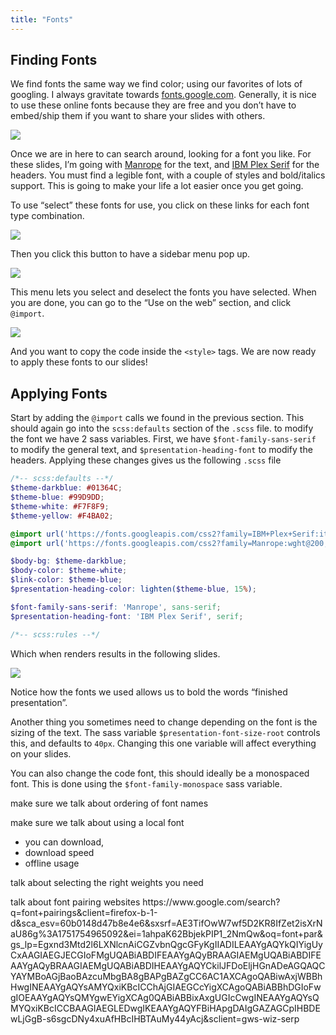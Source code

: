 ```yaml
---
title: "Fonts"
---
```


## Finding Fonts

We find fonts the same way we find color; using our favorites of lots of googling. I always gravitate towards [fonts.google.com](https://fonts.google.com/). Generally, it is nice to use these online fonts because they are free and you don't have to embed/ship them if you want to share your slides with others.

![](media/fonts-google.png)

Once we are in here to can search around, looking for a font you like. For these slides, I'm going with [Manrope](https://fonts.google.com/specimen/Manrope) for the text, and [IBM Plex Serif](https://fonts.google.com/specimen/IBM+Plex+Serif) for the headers. You must find a legible font, with a couple of styles and bold/italics support. This is going to make your life a lot easier once you get going.

To use "select" these fonts for use, you click on these links for each font type combination.

![](media/font-find-1.png)

Then you click this button to have a sidebar menu pop up.

![](media/font-find-2.png)

This menu lets you select and deselect the fonts you have selected. When you are done, you can go to the "Use on the web" section, and click `@import`.

![](media/font-find-3.png)

And you want to copy the code inside the `<style>` tags. We are now ready to apply these fonts to our slides!

## Applying Fonts

Start by adding the `@import` calls we found in the previous section. This should again go into the `scss:defaults` section of the `.scss` file. to modify the font we have 2 sass variables. First, we have `$font-family-sans-serif` to modify the general text, and `$presentation-heading-font` to modify the headers. Applying these changes gives us the following `.scss` file

````scss
/*-- scss:defaults --*/
$theme-darkblue: #01364C;
$theme-blue: #99D9DD;
$theme-white: #F7F8F9;
$theme-yellow: #F4BA02;

@import url('https://fonts.googleapis.com/css2?family=IBM+Plex+Serif:ital,wght@0,100;0,200;0,300;0,400;0,500;0,600;0,700;1,100;1,200;1,300;1,400;1,500;1,600;1,700&display=swap');
@import url('https://fonts.googleapis.com/css2?family=Manrope:wght@200;300;400;500;600;700;800&display=swap');

$body-bg: $theme-darkblue;
$body-color: $theme-white;
$link-color: $theme-blue;
$presentation-heading-color: lighten($theme-blue, 15%);

$font-family-sans-serif: 'Manrope', sans-serif;
$presentation-heading-font: 'IBM Plex Serif', serif;

/*-- scss:rules --*/

````

Which when renders results in the following slides.

![](media/theme-example-fonts.png)

Notice how the fonts we used allows us to bold the words "finished presentation".

Another thing you sometimes need to change depending on the font is the sizing of the text. The sass variable `$presentation-font-size-root` controls this, and defaults to `40px`. Changing this one variable will affect everything on your slides.

You can also change the code font, this should ideally be a monospaced font. This is done using the `$font-family-monospace` sass variable.

make sure we talk about ordering of font names

make sure we talk about using a local font

- you can download,
- download speed
- offline usage

talk about selecting the right weights you need

talk about font pairing websites 
https://www.google.com/search?q=font+pairings&client=firefox-b-1-d&sca_esv=60b0148d47b8e4e6&sxsrf=AE3TifOwW7wf5D2KR8IfZet2isXrNaU86g%3A1751754965092&ei=1ahpaK62BbjekPIP1_2NmQw&oq=font+par&gs_lp=Egxnd3Mtd2l6LXNlcnAiCGZvbnQgcGFyKgIIADILEAAYgAQYkQIYigUyCxAAGIAEGJECGIoFMgUQABiABDIFEAAYgAQyBRAAGIAEMgUQABiABDIFEAAYgAQyBRAAGIAEMgUQABiABDIHEAAYgAQYCkilJFDoEljHGnADeAGQAQCYAYMBoAGjBaoBAzcuMbgBA8gBAPgBAZgCC6AC1AXCAgoQABiwAxjWBBhHwgINEAAYgAQYsAMYQxiKBcICChAjGIAEGCcYigXCAgoQABiABBhDGIoFwgIOEAAYgAQYsQMYgwEYigXCAg0QABiABBixAxgUGIcCwgINEAAYgAQYsQMYQxiKBcICCBAAGIAEGLEDwgIKEAAYgAQYFBiHApgDAIgGAZAGCpIHBDEwLjGgB-s6sgcDNy4xuAfHBcIHBTAuMy44yAcj&sclient=gws-wiz-serp
